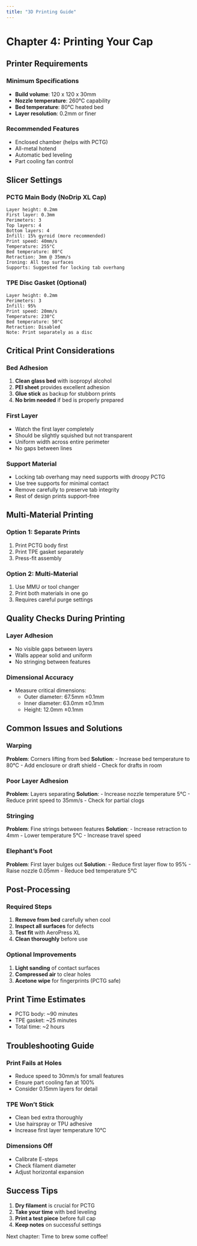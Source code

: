 ```yaml
---
title: "3D Printing Guide"
---
```


# Chapter 4: Printing Your Cap

## Printer Requirements

### Minimum Specifications
- **Build volume**: 120 x 120 x 30mm
- **Nozzle temperature**: 260°C capability
- **Bed temperature**: 80°C heated bed
- **Layer resolution**: 0.2mm or finer

### Recommended Features
- Enclosed chamber (helps with PCTG)
- All-metal hotend
- Automatic bed leveling
- Part cooling fan control

## Slicer Settings

### PCTG Main Body (NoDrip XL Cap)

```
Layer height: 0.2mm
First layer: 0.3mm
Perimeters: 3
Top layers: 4
Bottom layers: 4
Infill: 15% gyroid (more recommended)
Print speed: 40mm/s
Temperature: 255°C
Bed temperature: 80°C
Retraction: 3mm @ 35mm/s
Ironing: All top surfaces
Supports: Suggested for locking tab overhang
```

### TPE Disc Gasket (Optional)

```
Layer height: 0.2mm
Perimeters: 3
Infill: 95%
Print speed: 20mm/s
Temperature: 230°C
Bed temperature: 50°C
Retraction: Disabled
Note: Print separately as a disc
```

## Critical Print Considerations

### Bed Adhesion
1. **Clean glass bed** with isopropyl alcohol
2. **PEI sheet** provides excellent adhesion
3. **Glue stick** as backup for stubborn prints
4. **No brim needed** if bed is properly prepared

### First Layer
- Watch the first layer completely
- Should be slightly squished but not transparent
- Uniform width across entire perimeter
- No gaps between lines

### Support Material
- Locking tab overhang may need supports with droopy PCTG
- Use tree supports for minimal contact
- Remove carefully to preserve tab integrity
- Rest of design prints support-free

## Multi-Material Printing

### Option 1: Separate Prints
1. Print PCTG body first
2. Print TPE gasket separately
3. Press-fit assembly

### Option 2: Multi-Material
1. Use MMU or tool changer
2. Print both materials in one go
3. Requires careful purge settings

## Quality Checks During Printing

### Layer Adhesion
- No visible gaps between layers
- Walls appear solid and uniform
- No stringing between features

### Dimensional Accuracy
- Measure critical dimensions:
  - Outer diameter: 67.5mm ±0.1mm
  - Inner diameter: 63.0mm ±0.1mm
  - Height: 12.0mm ±0.1mm

## Common Issues and Solutions

### Warping
**Problem**: Corners lifting from bed
**Solution**: 
- Increase bed temperature to 80°C
- Add enclosure or draft shield
- Check for drafts in room

### Poor Layer Adhesion
**Problem**: Layers separating
**Solution**:
- Increase nozzle temperature 5°C
- Reduce print speed to 35mm/s
- Check for partial clogs

### Stringing
**Problem**: Fine strings between features
**Solution**:
- Increase retraction to 4mm
- Lower temperature 5°C
- Increase travel speed

### Elephant's Foot
**Problem**: First layer bulges out
**Solution**:
- Reduce first layer flow to 95%
- Raise nozzle 0.05mm
- Reduce bed temperature 5°C

## Post-Processing

### Required Steps
1. **Remove from bed** carefully when cool
2. **Inspect all surfaces** for defects
3. **Test fit** with AeroPress XL
4. **Clean thoroughly** before use

### Optional Improvements
1. **Light sanding** of contact surfaces
2. **Compressed air** to clear holes
3. **Acetone wipe** for fingerprints (PCTG safe)

## Print Time Estimates

- PCTG body: ~90 minutes
- TPE gasket: ~25 minutes
- Total time: ~2 hours

## Troubleshooting Guide

### Print Fails at Holes
- Reduce speed to 30mm/s for small features
- Ensure part cooling fan at 100%
- Consider 0.15mm layers for detail

### TPE Won't Stick
- Clean bed extra thoroughly
- Use hairspray or TPU adhesive
- Increase first layer temperature 10°C

### Dimensions Off
- Calibrate E-steps
- Check filament diameter
- Adjust horizontal expansion

## Success Tips

1. **Dry filament** is crucial for PCTG
2. **Take your time** with bed leveling
3. **Print a test piece** before full cap
4. **Keep notes** on successful settings

Next chapter: Time to brew some coffee!